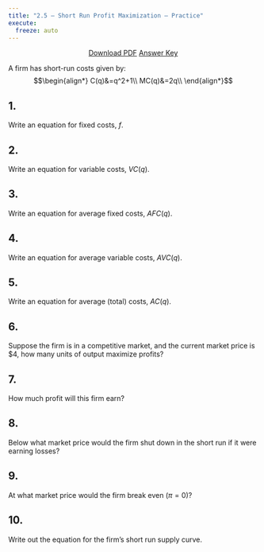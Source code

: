 ```yaml
---
title: "2.5 — Short Run Profit Maximization — Practice"
execute:
  freeze: auto
---
```


<p style="text-align:center"><a target="_blank" href="/files/practice/2.5-practice-pdf.pdf"><span class="btn btn-primary btn-lg"><i class="fas fa-file-pdf"></i> Download PDF</a></span> <a target="_blank" href="/files/practice/2.5-practice-answers.html"><span class="btn btn-primary btn-lg"><i class="far fa-life-ring"></i> Answer Key</a></span></p>



A firm has short-run costs given by:
$$\begin{align*}
C(q)&=q^2+1\\
MC(q)&=2q\\ \end{align*}$$

## 1. 
Write an equation for fixed costs, $f$.

## 2.
Write an equation for variable costs, $VC(q)$.

## 3.
Write an equation for average fixed costs, $AFC(q)$.

## 4.
Write an equation for average variable costs, $AVC(q)$.

## 5.
Write an equation for average (total) costs, $AC(q)$.

## 6.
Suppose the firm is in a competitive market, and the current market price is $4, how many units of output maximize profits?

## 7.
How much profit will this firm earn?

## 8.
Below what market price would the firm shut down in the short run if it were earning losses?

## 9.
At what market price would the firm break even $(\pi=0)$?

## 10.
Write out the equation for the firm's short run supply curve.